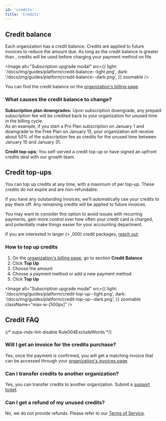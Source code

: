 ```yaml
---
id: 'credits'
title: 'Credits'
---
```


## Credit balance

Each organization has a credit balance. Credits are applied to future invoices to reduce the amount due. As long as the credit balance is greater than <Price price="0" />, credits will be used before charging your payment method on file.

<Image
  alt="Subscription upgrade modal"
  src={{
    light: '/docs/img/guides/platform/credit-balance--light.png',
    dark: '/docs/img/guides/platform/credit-balance--dark.png',
  }}
  zoomable
/>

You can find the credit balance on the [organization's billing page](https://supabase.com/dashboard/org/_/billing).

### What causes the credit balance to change?

**Subscription plan downgrades:** Upon subscription downgrade, any prepaid subscription fee will be credited back to your organization for unused time in the billing cycle.\
As an example, if you start a Pro Plan subscription on January 1 and downgrade to the Free Plan on January 15, your organization will receive about 50% of the subscription fee as credits for the unused time between January 15 and January 31.

**Credit top-ups:** You self-served a credit top-up or have signed an upfront credits deal with our growth team.

## Credit top-ups

You can top up credits at any time, with a maximum of <Price price="2000" /> per top-up. These credits do not expire and are non-refundable.

If you have any outstanding invoices, we’ll automatically use your credits to pay them off. Any remaining credits will be applied to future invoices.

You may want to consider this option to avoid issues with recurring payments, gain more control over how often your credit card is charged, and potentially make things easier for your accounting department.

<Admonition type="note">
  
If you are interested in larger (> <Price price="1" />,000) credit packages, [reach out](https://supabase.com/dashboard/support/new?subject=I%20would%20like%20to%20inquire%20about%20larger%20credit%20packages&category=Sales).

</Admonition>

### How to top up credits

1. On the [organization's billing page](https://supabase.com/dashboard/org/_/billing), go to section **Credit Balance**
2. Click **Top Up**
3. Choose the amount
4. Choose a payment method or add a new payment method
5. Click **Top Up**

<Image
  alt="Subscription upgrade modal"
  src={{
    light: '/docs/img/guides/platform/credit-top-up--light.png',
    dark: '/docs/img/guides/platform/credit-top-up--dark.png',
  }}
  zoomable
  className="max-w-[500px]"
/>

## Credit FAQ

{/* supa-mdx-lint-disable Rule004ExcludeWords */}

### Will I get an invoice for the credits purchase?

Yes, once the payment is confirmed, you will get a matching invoice that can be accessed through your [organization's invoices page](/dashboard/org/_/billing#invoices).

### Can I transfer credits to another organization?

Yes, you can transfer credits to another organization. Submit a [support ticket](https://supabase.help).

### Can I get a refund of my unused credits?

No, we do not provide refunds. Please refer to our [Terms of Service](https://supabase.com/terms#1-fees).

